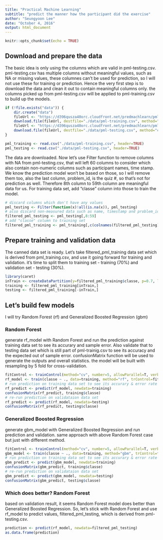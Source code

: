 ```yaml
---
title: "Practical Machine Learning"
subtitle: "predict the manner how the participant did the exercise"
author: "Seungyoon Lee"
date: "October 4, 2016"
output: html_document
---
```


```r
knitr::opts_chunk$set(echo = TRUE)
```

## Download and prepare the data

The basic idea is only using the columns which are valid in pml-testing.csv.
pml-testing.csv has multiple columns without meaningful values, such as NA or missing values, these columnes can't be used for prediction, so I will not use these for training or prediction. Hence the very first step is to download the data and clean it out to contain meaningful columns only. the columns picked up from pml-testing.csv will be applied to pml-training.csv to build up the models.

```r
if (!file.exists("data")) {
    dir.create("data")
    fileUrl <- "https://d396qusza40orc.cloudfront.net/predmachlearn/pml-training.csv"
    download.file(fileUrl, destfile="./data/pml-training.csv", method="curl")
    fileUrl <- "https://d396qusza40orc.cloudfront.net/predmachlearn/pml-testing.csv"
    download.file(fileUrl, destfile="./data/pml-testing.csv", method="curl")
}

pml_training <- read.csv("./data/pml-training.csv", header=TRUE)
pml_testing <- read.csv("./data/pml-testing.csv", header=TRUE)
```

The data are downloaded. Now let's use Filter function to remove columns with NA from pml-testing.csv, that will left 60 columns to consider which also contain non-numeric columns such as participant names, time stamp. We know the prediction model won't be based on those, so I will remove them too, also the last column, problem_id, is the quiz #, so that's not for prediction as well. Therefore 8th column to 59th column are meaningful data for us. For training data set, add "classe" column into those to train the model.
```r
# discard columns which don't have any values
pml_testing <- Filter(function(x)!all(is.na(x)), pml_testing)
# also discard non-measured data such as name, timestamp and problem_id
filtered_pml_testing <- pml_testing[,8:59]
# add "classe" column to training set
filtered_pml_training <- pml_training[,c(colnames(filtered_pml_testing), "classe")]
```


## Prepare training and validation data

The canned data set is ready. Let's take filtered_pml_training data set which is derived from pml_training.csv, and use it going forward for training and validation. it's time to split them to training set - training (70%) and validation set - testing (30%).

```r
library(caret)
inTrain <- createDataPartition(y=filtered_pml_training$classe, p=0.7, list=FALSE)
training <- filtered_pml_training[inTrain,]
testing <- filtered_pml_training[-inTrain,]
```

## Let's build few models

I will try Random Forest (rf) and Generalized Boosted Regression (gbm)

### Random Forest
generate rf_model with Random Forest and run the prediction against training data set to see its accurary and sample error. Also validate that to testing data set which is still part of pml-trainig.csv to see its accuracy and the expected out of sample error. confusionMatrix function will be used to generate the outputs and overall statistics. the model will be built with resampling by 5 fold for cross-validation.
```r
fitControl <- trainControl(method="cv", number=5, allowParallel=T, verbose=T)
rf_model <- train(classe ~ ., data=training, method="rf", trControl=fitControl, verbose=F)
# run prediction on training data set to see its accurary & error rate
rf_predict <- predict(rf_model, newdata=training)
confusionMatrix(rf_predict, training$classe)
# re-run prediction on validataion data set
rf_predict <- predict(rf_model, newdata=testing)
confusionMatrix(rf_predict, testing$classe)
```

### Generalized Boosted Regression
generate gbm_model with Generalized Boosted Regression and run prediction and validation. same approach with above Random Forest case but just with different method.
```r
fitControl <- trainControl(method="cv", number=5, allowParallel=T, verbose=T)
gbm_model <- train(classe ~ ., data=training, method="gbm", trControl=fitControl, verbose=F)
# run prediction on training data set to see its accurary & error rate
gbm_predict <- predict(gbm_model, newdata=training)
confusionMatrix(gbm_predict, training$classe)
# re-run prediction on validataion data set
gbm_predict <- predict(gbm_model, newdata=testing)
confusionMatrix(gbm_predict, testing$classe)
```

### Which does better? Random Forest

based on validation result, it seems Random Forest model does better than Generalized Boosted Regression. So, let's stick with Random Forest and use rf_model to predict values, filtered_pml_testing, which is derived from pml-testing.csv.

```r
prediction <- predict(rf_model, newdata=filtered_pml_testing)
as.data.frame(prediction)
```
